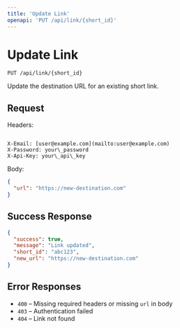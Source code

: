 ```yaml
---
title: 'Update Link'
openapi: 'PUT /api/link/{short_id}'
---
```


# Update Link

`PUT /api/link/{short_id}`

Update the destination URL for an existing short link.

## Request

Headers:

````

X-Email: [user@example.com](mailto:user@example.com)
X-Password: your\_password
X-Api-Key: your\_api\_key

````

Body:

```json
{
  "url": "https://new-destination.com"
}
````

## Success Response

```json
{
  "success": true,
  "message": "Link updated",
  "short_id": "abc123",
  "new_url": "https://new-destination.com"
}
```

## Error Responses

* `400` – Missing required headers or missing `url` in body
* `403` – Authentication failed
* `404` – Link not found

```